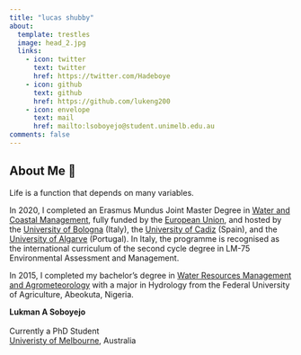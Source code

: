```yaml
---
title: "lucas shubby"
about:
  template: trestles
  image: head_2.jpg
  links:
    - icon: twitter
      text: twitter
      href: https://twitter.com/Hadeboye
    - icon: github
      text: github
      href: https://github.com/lukeng200
    - icon: envelope
      text: mail
      href: mailto:lsoboyejo@student.unimelb.edu.au
comments: false
---
```

<div class="col-md-8"> <h2 class="featurette-heading">About Me 💜 </h2> <p class="lead">
  
Life is a function that depends on many variables.

In 2020, I completed an Erasmus Mundus Joint Master Degree in <a href = "https://wacoma.unibo.it/promotion_dissemination.php"> Water and Coastal Management</a>, fully funded by the <a href = "https://erasmus-plus.ec.europa.eu/opportunities/opportunities-for-individuals/students/erasmus-mundus-joint-masters-scholarships"> European Union</a>, and hosted by the <a href = "https://corsi.unibo.it/2cycle/wacoma"> University of Bologna</a> (Italy), the <a href = "https://ccmaryambientales.uca.es/water-and-coastal-management-wacoma/"> University of Cadiz</a> (Spain), and the <a href = "https://www.ualg.pt/en/erasmus-mundus"> University of Algarve</a> (Portugal). In Italy, the programme is recognised as the international curriculum of the second cycle degree in LM-75 Environmental Assessment and Management</a>. 

In 2015, I completed my bachelor's degree in <a href = "https://funaab.edu.ng/section/water-resources-management-and-agricultural-meteorology/"> Water Resources Management and Agrometeorology</a> with a major in Hydrology from the Federal University of Agriculture, Abeokuta, Nigeria.</a>

<div class="about-link-text">
**Lukman&nbsp;A&nbsp;Soboyejo** <br><br/> Currently a PhD Student <br> [Univeristy of Melbourne](https://ecosystemforest.unimelb.edu.au/research), Australia
</div>
